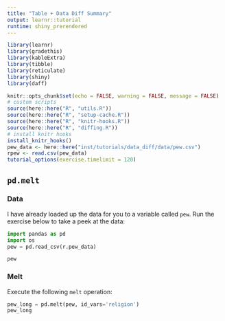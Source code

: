 ```yaml
---
title: "Table + Data Diff Summary"
output: learnr::tutorial
runtime: shiny_prerendered
---
```


```r
library(learnr)
library(gradethis)
library(kableExtra)
library(tibble)
library(reticulate)
library(shiny)
library(daff)

knitr::opts_chunk$set(echo = FALSE, warning = FALSE, message = FALSE)
# custom scripts
source(here::here("R", "utils.R"))
source(here::here("R", "setup-cache.R"))
source(here::here("R", "knitr-hooks.R"))
source(here::here("R", "diffing.R"))
# install knitr hooks
install_knitr_hooks()
pew_data <- here::here("inst/tutorials/data_diff/data/pew.csv")
rpew <- read.csv(pew_data)
tutorial_options(exercise.timelimit = 120)
```

## `pd.melt`

### Data 

I have already loaded up the data for you to a variable called `pew`. Run the exercise below to take a peek at the data:

```python
import pandas as pd
import os
pew = pd.read_csv(r.pew_data)
```


```python
pew
```


### Melt

Execute the following `melt` operation:


<!-- This commented line is necessary for reactable to render the pew dfs -->
<!-- `r htmltools::knit_print.shiny.tag.list(reactable::reactable(rpew))` -->

```python
pew_long = pd.melt(pew, id_vars='religion')
pew_long


```
















